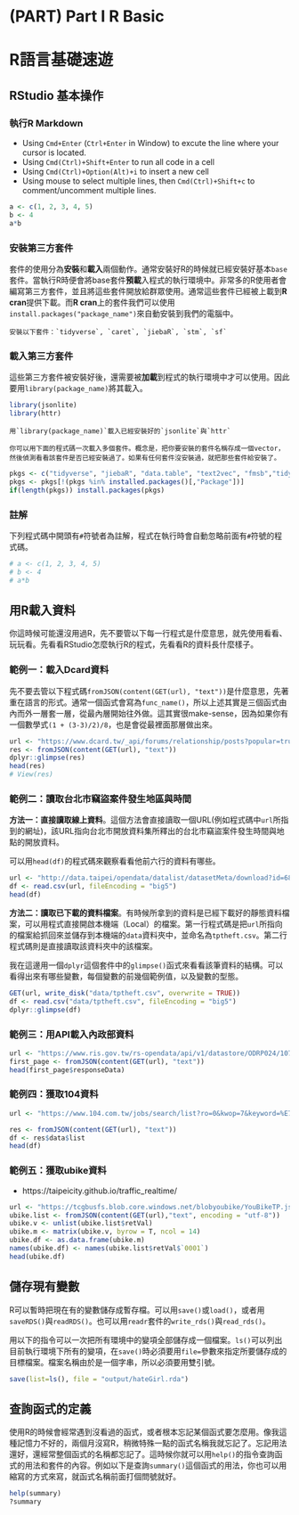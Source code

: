 # (PART) Part I R Basic

# R語言基礎速遊

## RStudio 基本操作

### 執行R Markdown

* Using `Cmd+Enter` (`Ctrl+Enter` in Window) to excute the line where your cursor is located.
* Using `Cmd(Ctrl)+Shift+Enter` to run all code in a cell
* Using `Cmd(Ctrl)+Option(Alt)+i` to insert a new cell
* Using mouse to select multiple lines, then `Cmd(Ctrl)+Shift+c` to comment/uncomment multiple lines.
```r
a <- c(1, 2, 3, 4, 5)
b <- 4
a*b
```


### 安裝第三方套件

套件的使用分為**安裝**和**載入**兩個動作。通常安裝好R的時候就已經安裝好基本`base`套件。當執行R時便會將base套件**預載**入程式的執行環境中。非常多的R使用者會編寫第三方套件，並且將這些套件開放給群眾使用。通常這些套件已經被上載到**R cran**提供下載。而**R cran**上的套件我們可以使用`install.packages("package_name")`來自動安裝到我們的電腦中。

```exercise
安裝以下套件：`tidyverse`, `caret`, `jiebaR`, `stm`, `sf`
```




### 載入第三方套件

這些第三方套件被安裝好後，還需要被**加載**到程式的執行環境中才可以使用。因此要用`library(package_name)`將其載入。

```r
library(jsonlite)
library(httr)
```

```exercise
用`library(package_name)`載入已經安裝好的`jsonlite`與`httr`
```

```exercise
你可以用下面的程式碼一次載入多個套件。概念是，把你要安裝的套件名稱存成一個vector，然後偵測看看該套件是否已經安裝過了。如果有任何套件沒安裝過，就把那些套件給安裝了。
```

```r
pkgs <- c("tidyverse", "jiebaR", "data.table", "text2vec", "fmsb","tidyr")
pkgs <- pkgs[!(pkgs %in% installed.packages()[,"Package"])] 
if(length(pkgs)) install.packages(pkgs)
```


### 註解

下列程式碼中開頭有`#`符號者為註解，程式在執行時會自動忽略前面有`#`符號的程式碼。

```r
# a <- c(1, 2, 3, 4, 5)
# b <- 4
# a*b
```




## 用R載入資料

你這時候可能還沒用過R，先不要管以下每一行程式是什麼意思，就先使用看看、玩玩看。先看看RStudio怎麼執行R的程式，先看看R的資料長什麼樣子。

### 範例一：載入Dcard資料

先不要去管以下程式碼`fromJSON(content(GET(url), "text"))`是什麼意思，先著重在語言的形式。通常一個函式會寫為`func_name()`，所以上述其實是三個函式由內而外一層套一層，從最內層開始往外做。這其實很make-sense，因為如果你有一個數學式`(1 + (3-3)/2)/8`，也是會從最裡面那層做出來。
```r
url <- "https://www.dcard.tw/_api/forums/relationship/posts?popular=true"
res <- fromJSON(content(GET(url), "text"))
dplyr::glimpse(res)
head(res)
# View(res)

```




### 範例二：讀取台北市竊盜案件發生地區與時間

**方法一：直接讀取線上資料**。這個方法會直接讀取一個URL(例如程式碼中`url`所指到的網址)，該URL指向台北市開放資料集所釋出的台北市竊盜案件發生時間與地點的開放資料。

可以用`head(df)`的程式碼來觀察看看他前六行的資料有哪些。
```r
url <- "http://data.taipei/opendata/datalist/datasetMeta/download?id=68785231-d6c5-47a1-b001-77eec70bec02&rid=34a4a431-f04d-474a-8e72-8d3f586db3df"
df <- read.csv(url, fileEncoding = "big5")
head(df)
```

**方法二：讀取已下載的資料檔案**。有時候所拿到的資料是已經下載好的靜態資料檔案，可以用程式直接開啟本機端（Local）的檔案。第一行程式碼是把`url`所指向的檔案給抓回來並儲存到本機端的`data`資料夾中，並命名為`tptheft.csv`。第二行程式碼則是直接讀取該資料夾中的該檔案。

我在這邊用一個`dplyr`這個套件中的`glimpse()`函式來看看該筆資料的結構。可以看得出來有哪些變數，每個變數的前幾個範例值，以及變數的型態。

```r
GET(url, write_disk("data/tptheft.csv", overwrite = TRUE))
df <- read.csv("data/tptheft.csv", fileEncoding = "big5")
dplyr::glimpse(df)
```


### 範例三：用API載入內政部資料

```r
url <- "https://www.ris.gov.tw/rs-opendata/api/v1/datastore/ODRP024/107?page=1"
first_page <- fromJSON(content(GET(url), "text"))
head(first_page$responseData)
```




### 範例四：獲取104資料

```r
url <- "https://www.104.com.tw/jobs/search/list?ro=0&kwop=7&keyword=%E7%88%AC%E8%9F%B2&order=1&asc=0&page=3&mode=s&jobsource=2018indexpoc"

res <- fromJSON(content(GET(url), "text"))
df <- res$data$list
head(df)
```




### 範例五：獲取ubike資料

- https://taipeicity.github.io/traffic_realtime/
```r
url <- "https://tcgbusfs.blob.core.windows.net/blobyoubike/YouBikeTP.json"
ubike.list <- fromJSON(content(GET(url),"text", encoding = "utf-8"))
ubike.v <- unlist(ubike.list$retVal)
ubike.m <- matrix(ubike.v, byrow = T, ncol = 14)
ubike.df <- as.data.frame(ubike.m)
names(ubike.df) <- names(ubike.list$retVal$`0001`)
head(ubike.df)
```

## 儲存現有變數

R可以暫時把現在有的變數儲存成暫存檔。可以用`save()`或`load()`，或者用`saveRDS()`與`readRDS()`。也可以用`readr`套件的`write_rds()`與`read_rds()`。

用以下的指令可以一次把所有環境中的變項全部儲存成一個檔案。`ls()`可以列出目前執行環境下所有的變項，在`save()`時必須要用`file=`參數來指定所要儲存成的目標檔案。檔案名稱由於是一個字串，所以必須要用雙引號。


```r
save(list=ls(), file = "output/hateGirl.rda")
```

## 查詢函式的定義

使用R的時候會經常遇到沒看過的函式，或者根本忘記某個函式要怎麼用。像我這種記憶力不好的，兩個月沒寫R，稍微特殊一點的函式名稱我就忘記了。忘記用法還好，還經常整個函式的名稱都忘記了。這時候你就可以用`help()`的指令查詢函式的用法和套件的內容。例如以下是查詢`summary()`這個函式的用法，你也可以用縮寫的方式來寫，就函式名稱前面打個問號就好。

```r
help(summary)
?summary
```
